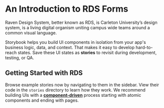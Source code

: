 
<Meta title="Get Started/Introduction" />

# An Introduction to RDS Forms

Raven Design System, better known as RDS, is Carleton University’s design system, is a living digital organism uniting campus wide teams around a common visual language.

Storybook helps you build UI components in isolation from your app's business logic, data, and context.
That makes it easy to develop hard-to-reach states. Save these UI states as **stories** to revisit during development, testing, or QA.

## Getting Started with RDS

Browse example stories now by navigating to them in the sidebar.
View their code in the `stories` directory to learn how they work.
We recommend building UIs with a [**component-driven**](https://componentdriven.org) process starting with atomic components and ending with pages.
